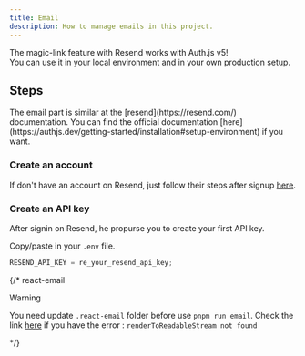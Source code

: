 ```yaml
---
title: Email
description: How to manage emails in this project.
---
```


<Callout type="success" twClass="mt-0">
  The magic-link feature with Resend works with Auth.js v5! <br />
  You can use it in your local environment and in your own production setup.
</Callout>

## Steps

<Callout type="note">
  The email part is similar at the [resend](https://resend.com/) documentation.
  You can find the official documentation
  [here](https://authjs.dev/getting-started/installation#setup-environment) if
  you want.
</Callout>

<Steps>

### Create an account

If don't have an account on Resend, just follow their steps after signup [here](https://resend.com/signup).

### Create an API key

After signin on Resend, he propurse you to create your first API key.

Copy/paste in your `.env` file.

```js
RESEND_API_KEY = re_your_resend_api_key;
```

</Steps>

{/* 
react-email
> [!WARNING]  
> You need update `.react-email` folder before use `pnpm run email`. Check the link [here](https://github.com/resend/react-email/issues/868#issuecomment-1828411325) if you have the error : `renderToReadableStream not found`

*/}